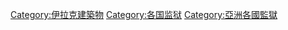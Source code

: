 [[Category:伊拉克建築物|Category:伊拉克建築物]]
[[Category:各国监狱|Category:各国监狱]]
[[Category:亞洲各國監獄|Category:亞洲各國監獄]]